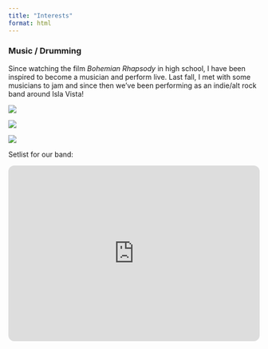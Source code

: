 ```yaml
---
title: "Interests"
format: html
---
```


### Music / Drumming

Since watching the film *Bohemian Rhapsody* in high school, I have been inspired to become a musician and perform live. Last fall, I met with some musicians to jam and since then we've been performing as an indie/alt rock band around Isla Vista!

![](project_posts/project_posts_img/dei1.jpg)

![](project_posts/project_posts_img/dei3.jpg)

![](project_posts/project_posts_img/dei4.jpg)

Setlist for our band:

<iframe style="border-radius:12px" src="https://open.spotify.com/embed/playlist/4Ekzn8i09KZtKXzOr3lFaC?utm_source=generator&amp;theme=0" width="100%" height="352" frameBorder="0" allowfullscreen allow="autoplay; clipboard-write; encrypted-media; fullscreen; picture-in-picture" loading="lazy">

</iframe>
